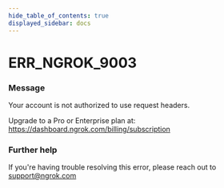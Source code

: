 ```yaml
---
hide_table_of_contents: true
displayed_sidebar: docs
---
```



# ERR_NGROK_9003

### Message
Your account is not authorized to use request headers.

Upgrade to a Pro or Enterprise plan at: https://dashboard.ngrok.com/billing/subscription

<ErrorDetails error='err_ngrok_9003' />


### Further help
If you're having trouble resolving this error, please reach out to [support@ngrok.com](mailto:support@ngrok.com?subject=Help%20with%20ERR_NGROK_9003)

